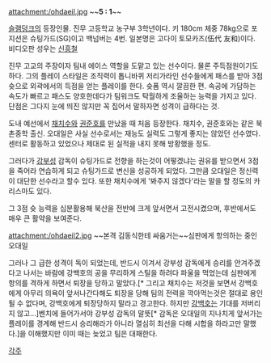 attachment:/ohdaeil.jpg
~~'''5 : 1'''~~

[[슬램덩크]]의 등장인물. 진무 고등학교 농구부 3학년이다. 키 180cm 체중 78kg으로 포지션은 슈팅가드(SG)이고 백넘버는 4번. 일본명은 고다이 토모카즈(伍代 友和)이다. 비디오판 성우는 [[신흥철]]

진무 고교의 주장이자 팀내 에이스 역할을 도맡고 있는 선수이다. 물론 주득점원이기도 하다. 그의 플레이 스타일은 조직력이 톱니바퀴 저리가라인 선수들에게 패스를 받아 3점슛으로 외곽에서의 득점을 얻는 플레이를 한다. 슛폼 역시 깔끔한 편. 속공에 가담하는 속도가 빠르고 패스도 양호한데다가 팀워크도 탁월하게 조율하는 능력을 가지고 있다. 단점은 그다지 눈에 띄진 않지만 꼭 집어서 말하자면 성격이 급하다는 것. 

도내 예선에서 [[채치수]]와 [[권준호]]를 만났을 때 처음 등장한다. 채치수, 권준호와는 같은 북촌중학 출신. 오대일은 사실 선수로서는 재능도 실력도 그렇게 좋지는 않았던 선수였다. 센터로 활동하고 있었으나 제대로 된 실적을 내지 못해 방황했을 정도.

그러다가 [[강부성]] 감독이 슈팅가드로 전향을 하는것이 어떻겠냐는 권유를 받으면서 3점을 죽어라 연습하게 되고 슈팅가드로 변신을 성공하게 되었다. 그만큼 오대일은 정신력이 대단한 선수라고 할수 있다. 또한 채치수에게 '봐주지 않겠다'라는 말을 할 정도의 카리스마도 있다.

그 3점 슛 능력을 십분활용해 북산을 전반에 크게 앞서면서 고전시켰으며, 후반에서도 매우 큰 활약을 보여준다.

attachment:/ohdaeil2.jpg
~~본격 김동식한테 싸움거는~~심판에게 항의하는 중인 오대일

그러나 그 급한 성격이 독이 되었는데, 반드시 이겨서 강부성 감독에게 승리를 안겨주겠다고 나서는 바람에 강백호의 공을 무리하게 스틸을 하려다 파울을 먹었는데 심판에게 항의를 격하게 하면서 퇴장을 당하고 말았다.[* 그리고 채치수는 저것을 보면서 강백호에게 아무리 의욕이 앞서나간다해도 퇴장을 당해 팀의 전력을 깍아먹는것은 절대로 용인될 수 없다며, 강백호에게 퇴장당하지 말라고 경고한다. 하지만 [[강백호]]는 기대를 저버리지 않고...]벤치에 들어가서야 강부성 감독의 말뜻[* 감독은 오대일의 지나치게 앞서가는 플레이를 경계해 반드시 승리해라가 아니라 열심히 최선을 다해 시합을 하라고만 말했다.]을 이해했지만 이미 때는 늦었고 팀은 대패한다.

[[각주]]

